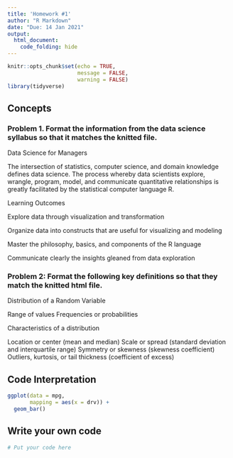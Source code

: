 ```yaml
---
title: 'Homework #1'
author: "R Markdown"
date: "Due: 14 Jan 2021"
output:
  html_document:
    code_folding: hide
---
```


```r
knitr::opts_chunk$set(echo = TRUE,
                      message = FALSE,
                      warning = FALSE)
library(tidyverse)
```

## Concepts

### Problem 1.  Format the information from the data science syllabus so that it matches the knitted file.

Data Science for Managers

The intersection of statistics, computer science, and domain knowledge defines data science. The process whereby data scientists explore, wrangle, program, model, and communicate quantitative relationships is greatly facilitated by the statistical computer language R.

Learning Outcomes

Explore data through visualization and transformation

Organize data into constructs that are useful for visualizing and modeling

Master the philosophy, basics, and components of the R language

Communicate clearly the insights gleaned from data exploration

### Problem 2: Format the following key definitions so that they match the knitted html file.

Distribution of a Random Variable

Range of values
Frequencies or probabilities

Characteristics of a distribution

Location or center (mean and median)
Scale or spread (standard deviation and interquartile range)
Symmetry or skewness (skewness coefficient)
Outliers, kurtosis, or tail thickness (coefficient of excess)

## Code Interpretation

```r
ggplot(data = mpg,
       mapping = aes(x = drv)) +
  geom_bar()
```

## Write your own code

```r
# Put your code here
```

